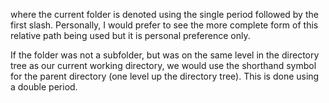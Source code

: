 where the current folder is denoted using the single period followed by
the first slash. Personally, I would prefer to see the more complete
form of this relative path being used but it is personal preference
only.

If the folder was not a subfolder, but was on the same level in the
directory tree as our current working directory, we would use the
shorthand symbol for the parent directory (one level up the directory
tree). This is done using a double period. 

